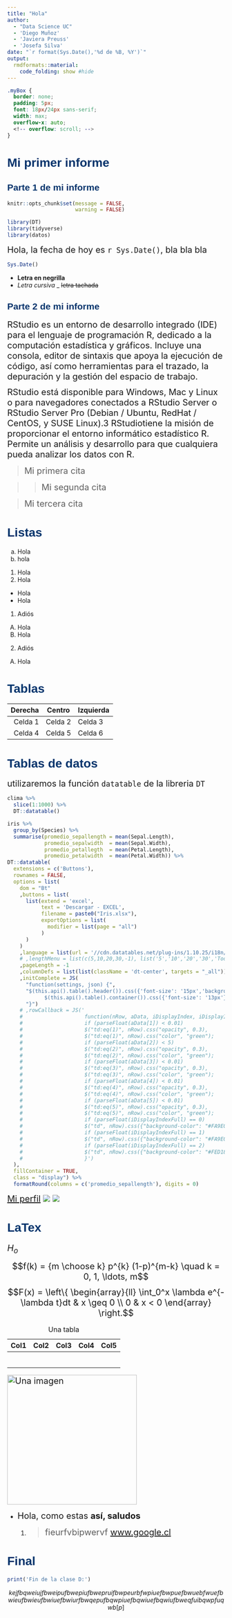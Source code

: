```yaml
---
title: "Hola"
author: 
  - "Data Science UC"
  - 'Diego Muñoz'
  - 'Javiera Preuss'
  - 'Josefa Silva'
date: "`r format(Sys.Date(),'%d de %B, %Y')`"
output:
  rmdformats::material:
    code_folding: show #hide
---
```


```{=html}
<script>
  $(document).ready(function() {
    $head = $('#header');
    $head.prepend('<img src=\"https://raw.githubusercontent.com/DiegoHoliwis/DIGITAPALOOZA_2022/main/Presentaci%C3%B3n/media/logo3.png" style=\"float: left;width: 200px;\" />')
  });
</script>

<style>
  p {
    font-size: 20px;
    line-height: 24px;
    margin: 0px 0px 12px 0px;
  }

h1, h2, h3, h4, h5, h6, legend {
  font-family: Arial, sans-serif;
  font-weight: 600;
  color: #04346c;
}

.header-panel  {
  background-color: #04346c;
}

.nav-tabs{
  background-color:#04346c9e;
}

.nav-tabs > li > a{
  background-color: #04346c9e !important;
    <!-- border: medium none; -->
    <!-- border-radius: 0; -->
    <!-- color:#fff; -->
}

.pages .nav-tabs>li.active>a {
  background-color: #04346c !important;
}

</style>
```

```css
.myBox {
  border: none;
  padding: 5px;
  font: 18px/24px sans-serif;
  width: max;
  overflow-x: auto;
  <!-- overflow: scroll; -->
}
```

# Mi primer informe

## Parte 1 de mi informe

```r
knitr::opts_chunk$set(message = FALSE,
                      warning = FALSE)
```

```r
library(DT)
library(tidyverse)
library(datos)
```

Hola, la fecha de hoy es `r Sys.Date()`, bla bla bla

```r
Sys.Date()
```

-   **Letra en negrilla**
-   *Letra cursiva* \_ ~~letra tachada~~

## Parte 2 de mi informe

<div>

RStudio es un entorno de desarrollo integrado (IDE) para el lenguaje de programación R, dedicado a la computación estadística y gráficos. Incluye una consola, editor de sintaxis que apoya la ejecución de código, así como herramientas para el trazado, la depuración y la gestión del espacio de trabajo.

</div>

RStudio está disponible para Windows, Mac y Linux o para navegadores conectados a RStudio Server o RStudio Server Pro (Debian / Ubuntu, RedHat / CentOS, y SUSE Linux).3​ RStudiotiene la misión de proporcionar el entorno informático estadístico R. Permite un análisis y desarrollo para que cualquiera pueda analizar los datos con R.

> Mi primera cita

> > Mi segunda cita

> Mi tercera cita

# Listas

a)  Hola
b)  hola

<!-- -->

1.  Hola
2.  Hola

-   Hola
-   Hola

1)  Adiós

<!-- -->

A)  Hola
B)  Hola

<!-- -->

2)  Adiós

<!-- -->

A)  Hola

# Tablas

| Derecha | Centro  | Izquierda |
|--------:|:-------:|:----------|
| Celda 1 | Celda 2 | Celda 3   |
| Celda 4 | Celda 5 | Celda 6   |

# Tablas de datos

utilizaremos la función `datatable` de la libreria `DT`

```r
clima %>% 
  slice(1:1000) %>% 
  DT::datatable()
```

```r
iris %>% 
  group_by(Species) %>% 
  summarise(promedio_sepallength = mean(Sepal.Length),
            promedio_sepalwidth  = mean(Sepal.Width),
            promedio_petallegth  = mean(Petal.Length),
            promedio_petalwidth  = mean(Petal.Width)) %>% 
DT::datatable(
  extensions = c('Buttons'),
  rownames = FALSE,
  options = list(
    dom = "Bt"
    ,buttons = list(
      list(extend = 'excel',
           text = 'Descargar - EXCEL',
           filename = paste0("Iris.xlsx"),
           exportOptions = list(
             modifier = list(page = "all")
           )
      )
    )
    ,language = list(url = '//cdn.datatables.net/plug-ins/1.10.25/i18n/Spanish.json')
    # ,lengthMenu = list(c(5,10,20,30,-1), list('5','10','20','30','Todo'))
    ,pageLength = -1
    ,columnDefs = list(list(className = 'dt-center', targets = "_all"))
    ,initComplete = JS(
      "function(settings, json) {",
      "$(this.api().table().header()).css({'font-size': '15px','background-color': '#04346c', 'color': '#fff'});
            $(this.api().table().container()).css({'font-size': '13px'})",
      "}")
    # ,rowCallback = JS('
    #                    function(nRow, aData, iDisplayIndex, iDisplayIndexFull,displayNum) {
    #                    if (parseFloat(aData[1]) < 0.01)
    #                    $("td:eq(1)", nRow).css("opacity", 0.3),
    #                    $("td:eq(1)", nRow).css("color", "green");
    #                    if (parseFloat(aData[2]) < 5)
    #                    $("td:eq(2)", nRow).css("opacity", 0.3),
    #                    $("td:eq(2)", nRow).css("color", "green");
    #                    if (parseFloat(aData[3]) < 0.01)
    #                    $("td:eq(3)", nRow).css("opacity", 0.3),
    #                    $("td:eq(3)", nRow).css("color", "green");
    #                    if (parseFloat(aData[4]) < 0.01)
    #                    $("td:eq(4)", nRow).css("opacity", 0.3),
    #                    $("td:eq(4)", nRow).css("color", "green");
    #                    if (parseFloat(aData[5]) < 0.01)
    #                    $("td:eq(5)", nRow).css("opacity", 0.3),
    #                    $("td:eq(5)", nRow).css("color", "green");
    #                    if (parseFloat(iDisplayIndexFull) == 0)
    #                    $("td", nRow).css({"background-color": "#FA9E08"});
    #                    if (parseFloat(iDisplayIndexFull) == 1)
    #                    $("td", nRow).css({"background-color": "#FA9E08"});
    #                    if (parseFloat(iDisplayIndexFull) == 2)
    #                    $("td", nRow).css({"background-color": "#FED187"});
    #                    }')
  ),
  fillContainer = TRUE,
  class = "display") %>% 
  formatRound(columns = c('promedio_sepallength'), digits = 0)
```

[Mi perfil](https://www.linkedin.com/in/diegomu%C3%B1ozu/) ![](https://www.diplomadosonline.com/wp-content/uploads/2020/02/What_is_Data_Science-1080x675.jpg) ![](https://raw.githubusercontent.com/DiegoHoliwis/DIGITAPALOOZA_2022/main/Presentaci%C3%B3n/media/logo3.png)

# LaTex

$H_o$

$$f(k) = {m \choose k} p^{k} (1-p)^{m-k} \quad k = 0, 1, \ldots, m$$

$$F(x) = \left\{
\begin{array}{ll}
\int_0^x \lambda e^{-\lambda t}dt & x \geq 0  \\ 0   & x < 0
\end{array} \right.$$

| Col1 | Col2 | Col3 | Col4 | Col5 |
|------|------|------|------|------|
|      |      |      |      |      |
|      |      |      |      |      |
|      |      |      |      |      |
|      |      |      |      |      |
|      |      |      |      |      |
|      |      |      |      |      |

: Una tabla

[![](https://www.reale.cl/v2/wp-content/themes/reale_010720/img/logoRealeColor5a.png "Una imagen"){width="300"}](https://www.reale.cl/)

-   Hola, como estas **así, saludos**

    1.  <div>

        > fieurfvbipwervf [www.google.cl](www.google.cl)

        </div>

```{=html}
<!-- -->
```

# Final

```r

print('Fin de la clase D:')
```

<div class="myBox"> 
$$ kejfbqweiujfbweipufbwepiufbwepruifbwpeurbfwpiuefbwpuefbwuebfwuefbwieufbwieufbwiuefbwiurfbwqepufbqwpiuefbqwiuefbqwiufbweqfuibqwpfuqwb[p] $$</div>



